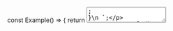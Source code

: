 
const Example() => {
	return <Textarea id="textarea-id-1" description="This is a description." descriptionId="desc-id" placeholder="Placeholder" isDisabled={true} />;
}\n
`;

const Example() => {
	return <Textarea id="textarea-id-1" value="Default" description="This is a description." descriptionId="desc-id" placeholder="Placeholder" />;
}\n
`;

const Example() => {
	return <Textarea id="textarea-id-1" description="This is a description." descriptionId="desc-id" placeholder="Placeholder" readonly="true" />;
}\n
`;

const Example() => {
	return <Textarea id="textarea-id-1" errorId="error-id" errorMessage="There is an error." description="This is a description." descriptionId="desc-id" placeholder="Placeholder" />;
}\n
`;

<Section
	title="Disabled"
	contained={true}
	border={true}
	style={{ paddingRight: 0, paddingLeft: 0 }}
>
	<p>
		Set the <Code small={true}>isDisabled</Code> prop to disable a Textarea
		that is not usable.
	</p>
	<Preview wrapper={true}>
		<Textarea
			id="textarea-id-1"
			description="This is a description."
			descriptionId="desc-id-1"
			placeholder="Placeholder"
			isDisabled={true}
		/>
	</Preview>
	<Snippet language="js">{DisabledTextareaCode}</Snippet>
</Section>

<Section
	title="Value Entered"
	contained={true}
	border={true}
	style={{ paddingRight: 0, paddingLeft: 0 }}
>
	<p>
		Set the <Code small={true}>value</Code> prop to Textarea to set it's value.
	</p>
	<Preview wrapper={true}>
		<Textarea
			id="textarea-id-2"
			value="Default"
			description="This is a description."
			descriptionId="desc-id-2"
			placeholder="Placeholder"
		/>
	</Preview>
	<Snippet language="js">{ValueEnteredTextareaCode}</Snippet>
</Section>

<Section
	title="Read Only"
	contained={true}
	border={true}
	style={{ paddingRight: 0, paddingLeft: 0 }}
>
	<p>
		Add the <Code small={true}>readonly</Code> prop to set Textarea readonly.
	</p>
	<Preview wrapper={true}>
		<Textarea
			id="textarea-id-3"
			description="This is a description."
			descriptionId="desc-id-3"
			placeholder="Placeholder"
			readonly
		/>
	</Preview>
	<Snippet language="js">{ReadOnlyTextareaCode}</Snippet>
</Section>

<Section
	title="Error"
	contained={true}
	border={true}
	style={{ paddingRight: 0, paddingLeft: 0 }}
>
	<p>
		Set the <Code small={true}>errorMessage</Code> prop to show the error in
		the field.
	</p>
	<Preview wrapper={true}>
		<Textarea
			id="textarea-id-4"
			errorId="error-id-1"
			errorMessage="There is an error."
			description="This is a description."
			descriptionId="desc-id-4"
			placeholder="Placeholder"
		/>
	</Preview>
	<Snippet language="js">{ErrorTextareaCode}</Snippet>
</Section>
